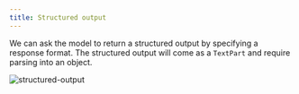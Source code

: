 ```yaml
---
title: Structured output
---
```



We can ask the model to return a structured output by specifying a response format.
The structured output will come as a `TextPart` and require parsing into an object.

![structured-output](../../../../assets/examples/structured-output-llm.gif)

<Tabs>
  <TabItem label="TypeScript">
    <Code
      code={jsStructuredOutputCode}
      lang="typescript"
      title="structured-output.ts"
    />
  </TabItem>
  <TabItem label="Rust">
    <Code
      code={rustStructuredOutputCode}
      lang="rust"
      title="structured-output.rs"
    />
  </TabItem>
  <TabItem label="Go">
    <Code code={goStructuredOutputCode} lang="go" title="main.go" />
  </TabItem>
</Tabs>